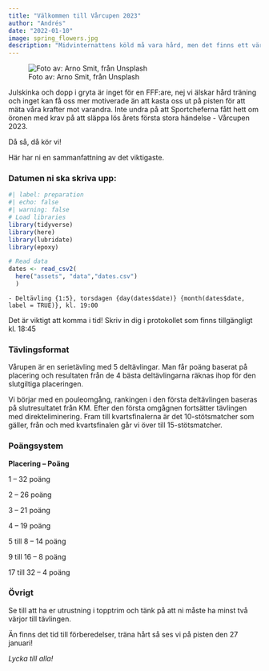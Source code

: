 ```yaml
---
title: "Välkommen till Vårcupen 2023"
author: "Andrés"
date: "2022-01-10"
image: spring_flowers.jpg
description: "Midvinternattens köld må vara hård, men det finns ett värmande ljus inom synhåll: vårcupen stundar! Redan torsdagen den 26 januari smäller det."
---
```


![Foto av: Arno Smit, från Unsplash](spring_flowers.jpg)

Julskinka och dopp i gryta är inget för en FFF:are, nej vi älskar hård träning och inget kan få oss mer motiverade än att kasta oss ut på pisten för att mäta våra krafter mot varandra. Inte undra på att Sportcheferna fått hett om öronen med krav på att släppa lös årets första stora händelse - Vårcupen 2023.

Då så, då kör vi!

Här har ni en sammanfattning av det viktigaste.

### Datumen ni ska skriva upp:

```r
#| label: preparation
#| echo: false
#| warning: false
# Load libraries
library(tidyverse)
library(here)
library(lubridate)
library(epoxy)

# Read data
dates <- read_csv2(
  here("assets", "data","dates.csv")
  )

```

```epoxy

- Deltävling {1:5}, torsdagen {day(dates$date)} {month(dates$date, label = TRUE)}, kl. 19:00
```

::: callout-note
Det är viktigt att komma i tid! Skriv in dig i protokollet som finns tillgängligt kl. 18:45
:::

### Tävlingsformat

Vårupen är en serietävling med 5 deltävlingar. Man får poäng baserat på placering och resultaten från de 4 bästa deltävlingarna räknas ihop för den slutgiltiga placeringen.

Vi börjar med en pouleomgång, rankingen i den första deltävlingen baseras på slutresultatet från KM. Efter den första omgågnen fortsätter tävlingen med direkteliminering. Fram till kvartsfinalerna är det 10-stötsmatcher som gäller, från och med kvartsfinalen går vi över till 15-stötsmatcher.

### Poängsystem

**Placering -- Poäng**

1 -- 32 poäng

2 -- 26 poäng

3 -- 21 poäng

4 -- 19 poäng

5 till 8 -- 14 poäng

9 till 16 -- 8 poäng

17 till 32 -- 4 poäng

### Övrigt

Se till att ha er utrustning i topptrim och tänk på att ni måste ha minst två värjor till tävlingen.

Än finns det tid till förberedelser, träna hårt så ses vi på pisten den 27 januari!

*Lycka till alla!*

